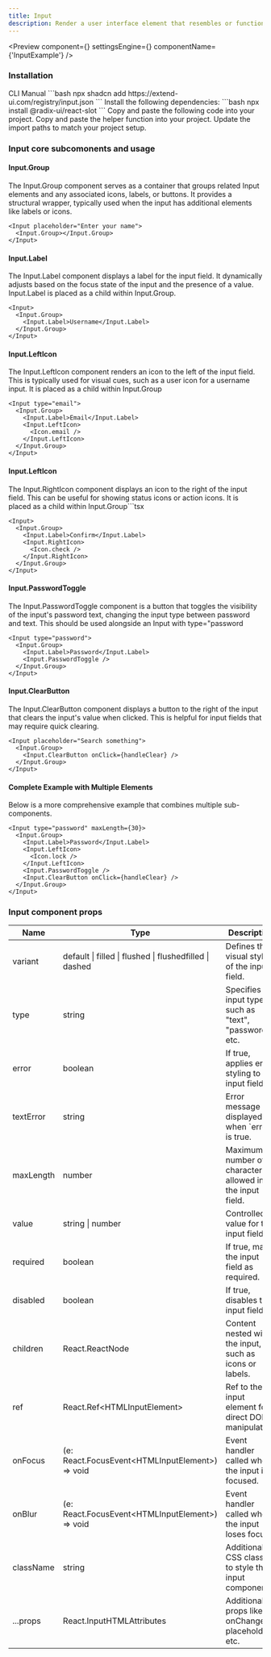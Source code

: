 ```yaml
---
title: Input
description: Render a user interface element that resembles or functions as an input field, allowing the user to provide text or other data.
---
```


<Preview
  component={<InputExample />}
  settingsEngine={<InputSettingsEngine />}
  componentName={'InputExample'}
/>

### Installation

<Tabs defaultValue="cli">
  <TabsList>
    <TabsTrigger value="cli">CLI</TabsTrigger>
    <TabsTrigger value="manual">Manual</TabsTrigger>
  </TabsList>
  <TabsContent value="cli">
    ```bash 
    npx shadcn add https://extend-ui.com/registry/input.json 
    ```
  </TabsContent>
  <TabsContent value="manual">
    <Steps>
      <Step>
        Install the following dependencies: 
        ```bash 
        npx install @radix-ui/react-slot 
        ```
      </Step>
      <Step>
        Copy and paste the following code into your project.
        <ComponentSourceLive componentName={'Input'} />
      </Step>
      <Step>
        Copy and paste the helper function into your project.
        <ComponentSourceLive componentName={'hasNestedElementOfType'} />
      </Step>
      <Step>Update the import paths to match your project setup.</Step>
    </Steps>
  </TabsContent>
</Tabs>

### Input core subcomonents and usage

#### Input.Group

The Input.Group component serves as a container that groups related Input elements and any associated icons, labels, or buttons. It provides a structural wrapper, typically used when the input has additional elements like labels or icons.

```tsx
<Input placeholder="Enter your name">
  <Input.Group></Input.Group>
</Input>
```

#### Input.Label

The Input.Label component displays a label for the input field. It dynamically adjusts based on the focus state of the input and the presence of a value. Input.Label is placed as a child within Input.Group.

```tsx
<Input>
  <Input.Group>
    <Input.Label>Username</Input.Label>
  </Input.Group>
</Input>
```

#### Input.LeftIcon

The Input.LeftIcon component renders an icon to the left of the input field. This is typically used for visual cues, such as a user icon for a username input. It is placed as a child within Input.Group

```tsx
<Input type="email">
  <Input.Group>
    <Input.Label>Email</Input.Label>
    <Input.LeftIcon>
      <Icon.email />
    </Input.LeftIcon>
  </Input.Group>
</Input>
```

#### Input.LeftIcon

The Input.RightIcon component displays an icon to the right of the input field. This can be useful for showing status icons or action icons. It is placed as a child within Input.Group```tsx

```tsx
<Input>
  <Input.Group>
    <Input.Label>Confirm</Input.Label>
    <Input.RightIcon>
      <Icon.check />
    </Input.RightIcon>
  </Input.Group>
</Input>
```

#### Input.PasswordToggle

The Input.PasswordToggle component is a button that toggles the visibility of the input's password text, changing the input type between password and text. This should be used alongside an Input with type="password

```tsx
<Input type="password">
  <Input.Group>
    <Input.Label>Password</Input.Label>
    <Input.PasswordToggle />
  </Input.Group>
</Input>
```

#### Input.ClearButton

The Input.ClearButton component displays a button to the right of the input that clears the input's value when clicked. This is helpful for input fields that may require quick clearing.

```tsx
<Input placeholder="Search something">
  <Input.Group>
    <Input.ClearButton onClick={handleClear} />
  </Input.Group>
</Input>
```

#### Complete Example with Multiple Elements

Below is a more comprehensive example that combines multiple sub-components.

```tsx
<Input type="password" maxLength={30}>
  <Input.Group>
    <Input.Label>Password</Input.Label>
    <Input.LeftIcon>
      <Icon.lock />
    </Input.LeftIcon>
    <Input.PasswordToggle />
    <Input.ClearButton onClick={handleClear} />
  </Input.Group>
</Input>
```

### Input component props

<div className="my-6 w-full overflow-x-auto">
  <table className="w-full border-collapse border border-gray-300 bg-white">
    <thead>
      <tr>
        <th>Name</th>
        <th>Type</th>
        <th>Description</th>
      </tr>
    </thead>
    <tbody>
      <tr>
        <td>variant</td>
        <td>default | filled | flushed | flushedfilled | dashed</td>
        <td>Defines the visual style of the input field.</td>
      </tr>
      <tr>
        <td>type</td>
        <td>string</td>
        <td>Specifies the input type, such as "text", "password", etc.</td>
      </tr>
      <tr>
        <td>error</td>
        <td>boolean</td>
        <td>If true, applies error styling to the input field.</td>
      </tr>
      <tr>
        <td>textError</td>
        <td>string</td>
        <td>Error message displayed when `error` is true.</td>
      </tr>
      <tr>
        <td>maxLength</td>
        <td>number</td>
        <td>Maximum number of characters allowed in the input field.</td>
      </tr>
      <tr>
        <td>value</td>
        <td>string | number</td>
        <td>Controlled value for the input field.</td>
      </tr>
      <tr>
        <td>required</td>
        <td>boolean</td>
        <td>If true, marks the input field as required.</td>
      </tr>
      <tr>
        <td>disabled</td>
        <td>boolean</td>
        <td>If true, disables the input field.</td>
      </tr>
      <tr>
        <td>children</td>
        <td>React.ReactNode</td>
        <td>Content nested within the input, such as icons or labels.</td>
      </tr>
      <tr>
        <td>ref</td>
        <td>React.Ref&lt;HTMLInputElement&gt;</td>
        <td>Ref to the input element for direct DOM manipulation.</td>
      </tr>
      <tr>
        <td>onFocus</td>
        <td>(e: React.FocusEvent&lt;HTMLInputElement&gt;) => void</td>
        <td>Event handler called when the input is focused.</td>
      </tr>
      <tr>
        <td>onBlur</td>
        <td>(e: React.FocusEvent&lt;HTMLInputElement&gt;) => void</td>
        <td>Event handler called when the input loses focus.</td>
      </tr>
      <tr>
        <td>className</td>
        <td>string</td>
        <td>Additional CSS classes to style the input component.</td>
      </tr>
      <tr>
        <td>...props</td>
        <td>React.InputHTMLAttributes</td>
        <td>Additional props like onChange, placeholder, etc.</td>
      </tr>
    </tbody>
  </table>
</div>
